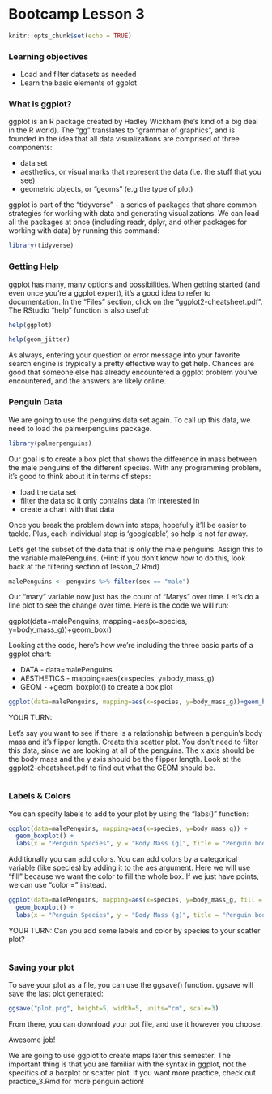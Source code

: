 # Bootcamp Lesson 3

```r
knitr::opts_chunk$set(echo = TRUE)
```

### Learning objectives  

- Load and filter datasets as needed
- Learn the basic elements of ggplot


### What is ggplot?

ggplot is an R package created by Hadley Wickham (he's kind of a big deal in the R world). The "gg" translates to "grammar of graphics", and is founded in the idea that all data visualizations are comprised of three components:

* data set
* aesthetics, or visual marks that represent the data (i.e. the stuff that you see)
* geometric objects, or "geoms" (e.g the type of plot)

ggplot is part of the "tidyverse" - a series of packages that share common strategies for working with data and generating visualizations. We can load all the packages at once (including readr, dplyr, and other packages for working with data) by running this command:

```r
library(tidyverse)
```


### Getting Help  
ggplot has many, many options and possibilities. When getting started (and even once you're a ggplot expert), it's a good idea to refer to documentation. In the "Files" section, click on the "ggplot2-cheatsheet.pdf". The RStudio "help" function is also useful:

```r
help(ggplot)
```

```r
help(geom_jitter)
```

As always, entering your question or error message into your favorite search engine is trypically a pretty effective way to get help. Chances are good that someone else has already encountered a ggplot problem you've encountered, and the answers are likely online.


### Penguin Data

We are going to use the penguins data set again. To call up this data, we need to load the palmerpenguins package. 

```r
library(palmerpenguins)
```


Our goal is to create a box plot that shows the difference in mass between the male penguins of the different species. With any programming problem, it's good to think about it in terms of steps:

* load the data set
* filter the data so it only contains data I'm interested in
* create a chart with that data

Once you break the problem down into steps, hopefully it'll be easier to tackle. Plus, each individual step is 'googleable', so help is not far away.


Let's get the subset of the data that is only the male penguins. Assign this to the variable malePenguins. (Hint: if you don't know how to do this, look back at the filtering section of lesson_2.Rmd)
```r
malePenguins <- penguins %>% filter(sex == "male")
```


Our "mary" variable now just has the count of "Marys" over time. Let's do a line plot to see the change over time. Here is the code we will run:

ggplot(data=malePenguins, mapping=aes(x=species, y=body_mass_g))+geom_box()

Looking at the code, here's how we're including the three basic parts of a ggplot chart: 

* DATA - data=malePenguins
* AESTHETICS - mapping=aes(x=species, y=body_mass_g)  
* GEOM - +geom_boxplot()  to create a box plot


```r
ggplot(data=malePenguins, mapping=aes(x=species, y=body_mass_g))+geom_boxplot()
```


YOUR TURN:

Let's say you want to see if there is a relationship between a penguin's body mass and it's flipper length. Create this scatter plot. You don't need to filter this data, since we are looking at all of the penguins. The x axis should be the body mass and the y axis should be the flipper length. Look at the ggplot2-cheatsheet.pdf to find out what the GEOM should be. 
```r


```


### Labels & Colors

You can specify labels to add to your plot by using the "labs()" function:

```r
ggplot(data=malePenguins, mapping=aes(x=species, y=body_mass_g)) + 
  geom_boxplot() +
  labs(x = "Penguin Species", y = "Body Mass (g)", title = "Penguin body mass is different by species")
```

Additionally you can add colors. You can add colors by a categorical variable (like species) by adding it to the aes argument. Here we will use "fill" because we want the color to fill the whole box. If we just have points, we can use "color = " instead. 

```r
ggplot(data=malePenguins, mapping=aes(x=species, y=body_mass_g, fill = species)) + 
  geom_boxplot() +
  labs(x = "Penguin Species", y = "Body Mass (g)", title = "Penguin body mass is different by species")
```

YOUR TURN:
Can you add some labels and color by species to your scatter plot?
```r


```

### Saving your plot 

To save your plot as a file, you can use the ggsave() function. ggsave will save the last plot generated:

```r
ggsave("plot.png", height=5, width=5, units="cm", scale=3)
```

From there, you can download your pot file, and use it however you choose.


Awesome job! 

We are going to use ggplot to create maps later this semester. The important thing is that you are familiar with the syntax in ggplot, not the specifics of a boxplot or scatter plot. If you want more practice, check out practice_3.Rmd for more penguin action!



